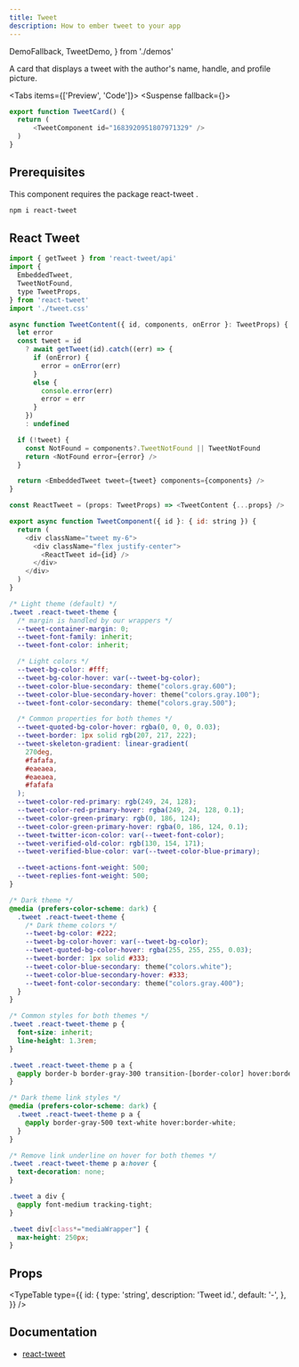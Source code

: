 ```yaml
---
title: Tweet
description: How to ember tweet to your app
---
```


  DemoFallback,
  TweetDemo,
} from './demos'


A card that displays a tweet with the author's name, handle, and profile picture.

<Tabs items={['Preview', 'Code']}>
  <Tab value="Preview">
  <Suspense fallback={<DemoFallback/>}>
    <TweetDemo />
  </Suspense>
  </Tab>
  <Tab value="Code">
  ```js
  export function TweetCard() {
    return (
        <TweetComponent id="1683920951807971329" />
    )
  }
  ```
  </Tab>
</Tabs>

## Prerequisites

This component requires the package react-tweet .

```sh
npm i react-tweet
```

## React Tweet

```js title="tweet.tsx"
import { getTweet } from 'react-tweet/api'
import {
  EmbeddedTweet,
  TweetNotFound,
  type TweetProps,
} from 'react-tweet'
import './tweet.css'

async function TweetContent({ id, components, onError }: TweetProps) {
  let error
  const tweet = id
    ? await getTweet(id).catch((err) => {
      if (onError) {
        error = onError(err)
      }
      else {
        console.error(err)
        error = err
      }
    })
    : undefined

  if (!tweet) {
    const NotFound = components?.TweetNotFound || TweetNotFound
    return <NotFound error={error} />
  }

  return <EmbeddedTweet tweet={tweet} components={components} />
}

const ReactTweet = (props: TweetProps) => <TweetContent {...props} />

export async function TweetComponent({ id }: { id: string }) {
  return (
    <div className="tweet my-6">
      <div className="flex justify-center">
        <ReactTweet id={id} />
      </div>
    </div>
  )
}
```

```css title="tweet.css"
/* Light theme (default) */
.tweet .react-tweet-theme {
  /* margin is handled by our wrappers */
  --tweet-container-margin: 0;
  --tweet-font-family: inherit;
  --tweet-font-color: inherit;

  /* Light colors */
  --tweet-bg-color: #fff;
  --tweet-bg-color-hover: var(--tweet-bg-color);
  --tweet-color-blue-secondary: theme("colors.gray.600");
  --tweet-color-blue-secondary-hover: theme("colors.gray.100");
  --tweet-font-color-secondary: theme("colors.gray.500");

  /* Common properties for both themes */
  --tweet-quoted-bg-color-hover: rgba(0, 0, 0, 0.03);
  --tweet-border: 1px solid rgb(207, 217, 222);
  --tweet-skeleton-gradient: linear-gradient(
    270deg,
    #fafafa,
    #eaeaea,
    #eaeaea,
    #fafafa
  );
  --tweet-color-red-primary: rgb(249, 24, 128);
  --tweet-color-red-primary-hover: rgba(249, 24, 128, 0.1);
  --tweet-color-green-primary: rgb(0, 186, 124);
  --tweet-color-green-primary-hover: rgba(0, 186, 124, 0.1);
  --tweet-twitter-icon-color: var(--tweet-font-color);
  --tweet-verified-old-color: rgb(130, 154, 171);
  --tweet-verified-blue-color: var(--tweet-color-blue-primary);

  --tweet-actions-font-weight: 500;
  --tweet-replies-font-weight: 500;
}

/* Dark theme */
@media (prefers-color-scheme: dark) {
  .tweet .react-tweet-theme {
    /* Dark theme colors */
    --tweet-bg-color: #222;
    --tweet-bg-color-hover: var(--tweet-bg-color);
    --tweet-quoted-bg-color-hover: rgba(255, 255, 255, 0.03);
    --tweet-border: 1px solid #333;
    --tweet-color-blue-secondary: theme("colors.white");
    --tweet-color-blue-secondary-hover: #333;
    --tweet-font-color-secondary: theme("colors.gray.400");
  }
}

/* Common styles for both themes */
.tweet .react-tweet-theme p {
  font-size: inherit;
  line-height: 1.3rem;
}

.tweet .react-tweet-theme p a {
  @apply border-b border-gray-300 transition-[border-color] hover:border-gray-600;
}

/* Dark theme link styles */
@media (prefers-color-scheme: dark) {
  .tweet .react-tweet-theme p a {
    @apply border-gray-500 text-white hover:border-white;
  }
}

/* Remove link underline on hover for both themes */
.tweet .react-tweet-theme p a:hover {
  text-decoration: none;
}

.tweet a div {
  @apply font-medium tracking-tight;
}

.tweet div[class*="mediaWrapper"] {
  max-height: 250px;
}
```

## Props

<TypeTable
  type={{
    id: {
      type: 'string',
      description: 'Tweet id.',
      default: '-',
    },
  }}
/>

## Documentation

 - [react-tweet](https://react-tweet.vercel.app/next)
